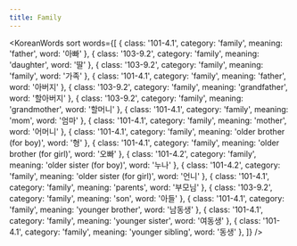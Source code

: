```yaml
---
title: Family
---
```



<KoreanWords
  sort
  words={[
    { class: '101-4.1', category: 'family', meaning: 'father', word: '아빠' },
    { class: '103-9.2', category: 'family', meaning: 'daughter', word: '딸' },
    { class: '103-9.2', category: 'family', meaning: 'family', word: '가족' },
    { class: '101-4.1', category: 'family', meaning: 'father', word: '아버지' },
    { class: '103-9.2', category: 'family', meaning: 'grandfather', word: '할아버지' },
    { class: '103-9.2', category: 'family', meaning: 'grandmother', word: '할머니' },
    { class: '101-4.1', category: 'family', meaning: 'mom', word: '엄마' },
    { class: '101-4.1', category: 'family', meaning: 'mother', word: '어머니' },
    { class: '101-4.1', category: 'family', meaning: 'older brother (for boy)', word: '형' },
    { class: '101-4.1', category: 'family', meaning: 'older brother (for girl)', word: '오빠' },
    { class: '101-4.2', category: 'family', meaning: 'older sister (for boy)', word: '누나' },
    { class: '101-4.2', category: 'family', meaning: 'older sister (for girl)', word: '언니' },
    { class: '101-4.1', category: 'family', meaning: 'parents', word: '부모님' },
    { class: '103-9.2', category: 'family', meaning: 'son', word: '아들' },
    { class: '101-4.1', category: 'family', meaning: 'younger brother', word: '남동생' },
    { class: '101-4.1', category: 'family', meaning: 'younger sister', word: '여동생' },
    { class: '101-4.1', category: 'family', meaning: 'younger sibling', word: '동생' },
  ]}
/>
